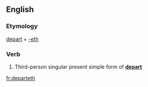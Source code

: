 ==English==

===Etymology===
[[depart]] + [[-eth]]

===Verb===
{{head|en|verb form}}

# {{context|archaic|lang=en}} Third-person singular present simple form of '''[[depart]]'''

[[fr:departeth]]